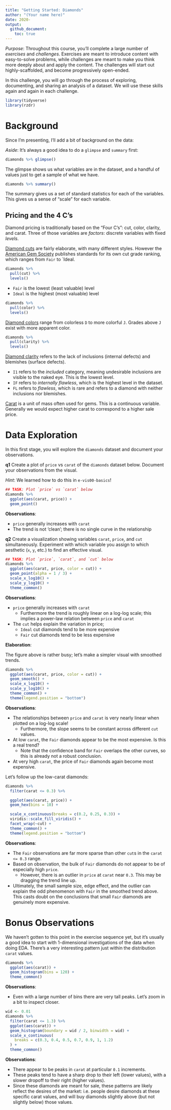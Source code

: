 ```yaml
---
title: "Getting Started: Diamonds"
author: "(Your name here)"
date: 2020-
output:
  github_document:
    toc: true
---
```


*Purpose*: Throughout this course, you'll complete a large number of *exercises* and *challenges*. Exercises are meant to introduce content with easy-to-solve problems, while challenges are meant to make you think more deeply about and apply the content. The challenges will start out highly-scaffolded, and become progressively open-ended.

In this challenge, you will go through the process of exploring, documenting, and sharing an analysis of a dataset. We will use these skills again and again in each challenge.

<!-- include-rubric -->

```r
library(tidyverse)
library(rzdr)
```

# Background
<!-- -------------------------------------------------- -->

Since I'm presenting, I'll add a bit of background on the data:

*Aside*: It's always a good idea to do a `glimpse` and `summary` first:

```r
diamonds %>% glimpse()
```

The glimpse shows us what variables are in the dataset, and a handful of values
just to get a sample of what we have.

```r
diamonds %>% summary()
```

The summary gives us a set of standard statistics for each of the variables.
This gives us a sense of "scale" for each variable.

## Pricing and the 4 C's
<!-- ------------------------- -->

Diamond pricing is traditionally based on the "Four C's": cut, color, clarity, and carat.
Three of those variables are *factors*: discrete variables with fixed *levels*.

[Diamond cuts](https://en.wikipedia.org/wiki/Diamond_cut) are fairly elaborate,
with many different styles. However the [American Gem
Society](https://en.wikipedia.org/wiki/American_Gem_Society) publishes standards
for its own cut grade ranking, which ranges from `Fair` to `Ideal.

```r
diamonds %>%
  pull(cut) %>%
  levels()
```

- `Fair` is the lowest (least valuable) level
- `Ideal` is the highest (most valuable) level

```r
diamonds %>%
  pull(color) %>%
  levels()
```

[Diamond colors](https://en.wikipedia.org/wiki/Diamond_color) range from colorless `D` to more colorful `J`. Grades above `J`
exist with more apparent color.

```r
diamonds %>%
  pull(clarity) %>%
  levels()
```

[Diamond clarity](https://en.wikipedia.org/wiki/Diamond_clarity) refers to the lack of inclusions (internal defects) and blemishes (surface defects).

- `I1` refers to the *included* category, meaning undesirable inclusions are visible to the naked eye. This is the lowest level.
- `IF` refers to *internally flawless*, which is the highest level in the dataset.
- `FL` refers to *flawless*, which is rare and refers to a diamond with neither inclusions nor blemishes.

[Carat](https://en.wikipedia.org/wiki/Carat_(mass)) is a unit of mass often used
for gems. This is a continuous variable. Generally we would expect higher carat
to correspond to a higher sale price.

# Data Exploration
<!-- -------------------------------------------------- -->

In this first stage, you will explore the `diamonds` dataset and document your observations.

__q1__ Create a plot of `price` vs `carat` of the `diamonds` dataset below. Document your observations from the visual.

*Hint*: We learned how to do this in `e-vis00-basics`!

```r
## TASK: Plot `price` vs `carat` below
diamonds %>%
  ggplot(aes(carat, price)) +
  geom_point()
```

**Observations**:

- `price` generally increases with `carat`
- The trend is not 'clean'; there is no single curve in the relationship

__q2__ Create a visualization showing variables `carat`, `price`, and `cut` simultaneously. Experiment with which variable you assign to which aesthetic (`x`, `y`, etc.) to find an effective visual.

```r
## TASK: Plot `price`, `carat`, and `cut` below
diamonds %>%
  ggplot(aes(carat, price, color = cut)) +
  geom_point(alpha = 1 / 3) +
  scale_x_log10() +
  scale_y_log10() +
  theme_common()
```

**Observations**:

- `price` generally increases with `carat`
  - Furthermore the trend is roughly linear on a log-log scale; this implies a power-law relation between `price` and `carat`
- The `cut` helps explain the variation in price;
  - `Ideal` cut diamonds tend to be more expensive
  - `Fair` cut diamonds tend to be less expensive

**Elaboration**:

The figure above is rather busy; let's make a simpler visual with smoothed trends.

```r
diamonds %>%
  ggplot(aes(carat, price, color = cut)) +
  geom_smooth() +
  scale_x_log10() +
  scale_y_log10() +
  theme_common() +
  theme(legend.position = "bottom")
```

**Observations**:

- The relationships between `price` and `carat` is very nearly linear when plotted on a log-log scale!
  - Furthermore, the slope seems to be constant across different `cut` values.
- At low `carat`, the `Fair` diamonds appear to be the most expensive. Is this a real trend?
  - Note that the confidence band for `Fair` overlaps the other curves, so this is already not a robust conclusion.
- At very high `carat`, the price of `Fair` diamonds again become most expensive.

Let's follow up the low-carat diamonds:

```r
diamonds %>%
  filter(carat <= 0.3) %>%

  ggplot(aes(carat, price)) +
  geom_hex(bins = 10) +

  scale_x_continuous(breaks = c(0.2, 0.25, 0.3)) +
  viridis::scale_fill_viridis() +
  facet_wrap(~cut) +
  theme_common() +
  theme(legend.position = "bottom")
```

**Observations**:

- The `Fair` observations are far more sparse than other `cut`s in the `carat <= 0.3` range.
- Based on observation, the bulk of `Fair` diamonds do not appear to be of especially high `price`.
  - However, there is an outlier in `price` at `carat` near `0.3`. This may be dragging the trend line up.
- Ultimately, the small sample size, edge effect, and the outlier can explain the odd phenomenon with `Fair` in the smoothed trend above. This casts doubt on the conclusions that small `Fair` diamonds are genuinely more expensive.




# Bonus Observations

We haven't gotten to this point in the exercise sequence yet, but it's usually a good idea to start with 1-dimensional investigations of the data when doing EDA. There's a very interesting pattern just within the distribution `carat` values.

```r
diamonds %>%
  ggplot(aes(carat)) +
  geom_histogram(bins = 120) +
  theme_common()
```

**Observations**:

- Even with a large number of bins there are very tall peaks. Let's zoom in a bit to inspect closer.

```r
wid <- 0.01
diamonds %>%
  filter(carat <= 1.3) %>%
  ggplot(aes(carat)) +
  geom_histogram(boundary = wid / 2, binwidth = wid) +
  scale_x_continuous(
    breaks = c(0.3, 0.4, 0.5, 0.7, 0.9, 1, 1.2)
  ) +
  theme_common()
```

**Observations**:

- There appear to be peaks in `carat` at particular `0.1` increments.
- These peaks tend to have a sharp drop to their left (lower values), with a slower dropoff to their right (higher values).
- Since these diamonds are meant for sale, these patterns are likely reflect the desires of the market: i.e. people desire diamonds at these specific carat values, and will buy diamonds slightly above (but not slightly below) those values.
